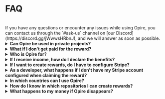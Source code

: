 
# FAQ

<br/>
<InfoPanel>
    If you have any questions or encounter any issues while using Opire, you can contact us through the `#ask-us` channel on [our Discord](https://discord.gg/jWwwsHRbnJ), and we will answer as soon as possible.
</InfoPanel>
<br/>

<details>
    <summary><strong>Can Opire be used in private projects?</strong></summary>
    <div style={{ marginTop: '10px' }}>
        Yes, our commands can be used within private projects, but there is a detail to consider.
        
        The created rewards will appear on the Opire platform, but developers without access to the project won't be able to try to solve the issues or claim the rewards.
        
        If external people want to collaborate, they'll need to communicate directly with the project administrator to request access.
    </div>
</details>

<details>
    <summary><strong>What if I don't get paid for the reward?</strong></summary>
    <div style={{ marginTop: '10px' }}>
        If you find yourself in that situation, we're sorry for what happened 💔
        
        First, try to communicate with the reward creator. They may not be aware that they can already pay you, they may have forgotten, or they haven't been able to do so yet. We trust the community and its ability to resolve conflicts through dialogue.

        Opire is a tool designed for the community, and we hope it is used in the right way. We understand that it's not always the case, and for situations where a user has created many rewards that they don't intend to pay, Opire has algorithms that detect such behavior and disable the user to prevent further harm to the community. These users won't be able to create more rewards until they process the payment for the pending ones.
    </div>
</details>

<details>
    <summary><strong>Who is Opire for?</strong></summary>
    <div style={{ marginTop: '10px' }}>
        Several groups can benefit from Opire:

        - <strong>Developers:</strong> It is an opportunity to earn extra income without being tied to schedules or cumbersome procedures. Additionally, you'll enhance your skills by solving real problems in different languages.
        - <strong>Companies:</strong> We facilitate problem resolution in your project dependencies without involving your development team. Therefore, you can optimize your costs by focusing resources on what adds value to the company.
        - <strong>Open-Source Code Owners:</strong> You can leverage Opire to grow your community and keep your project alive with contributions from other developers. Plus, if others create rewards for your project, you'll receive extra income to thank you for your impact on the open-source world.
        - <strong>Open-Source Enthusiasts:</strong> Unlike donation platforms, rewards on Opire are tied to a real project issue, directly impacting the improvement of code quality. You won't be an anonymous donor, instead you will actively participate in project enhancement and growth.
    </div>
</details>

<details>
    <summary><strong>If I receive income, how do I declare the benefits?</strong></summary>
    <div style={{ marginTop: '10px' }}>
        Since you can receive income from anywhere in the world, we can't provide a solution that fits the requirements of each country (it's out of our scope).
        
        The person receiving the income is responsible for complying with their country's legislation, declaring it as required in each case. You can obtain a list of your income directly from your Stripe account.
    </div>
</details>

<details>
    <summary><strong>If I want to create rewards, do I have to configure Stripe?</strong></summary>
    <div style={{ marginTop: '10px' }}>
        No.
        
        You only need to enter a payment method when paying for the rewards you've previously created.
    </div>
</details>

<details>
    <summary><strong>As a developer, what happens if I don't have my Stripe account configured when claiming the reward?</strong></summary>
    <div style={{ marginTop: '10px' }}>
        If someone has tried to pay you but your Stripe account wasn't configured, the payment cannot be processed, and we will notify you to configure your account. Once configured, contact the reward creator asking them to retry the payment process.
    </div>
</details>

<details>
    <summary><strong>In which countries can I use Opire?</strong></summary>
    <div style={{ marginTop: '10px' }}>
        Opire does not explicitly prohibit its use in any country. However, when using a payment provider like Stripe, the user is subject to the conditions imposed by Stripe.

        Before creating a reward, [make sure that your country is supported on Stripe](https://stripe.com/global).
    </div>
</details>

<details>
    <summary><strong>How do I know in which repositories I can create rewards?</strong></summary>
    <div style={{ marginTop: '10px' }}>
        You can create rewards in **any public repository** on GitHub.

        On the [projects page](https://app.opire.dev/projects) within Opire, you'll be able to see the repositories where our bot is installed, within which you can use our commands.

        You can use the search bar to find your favorite project, and if you can't find it, you can create rewards directly from [our platform](https://app.opire.dev/dashboard/creator/rewards).
    </div>
</details>

<details>
    <summary><strong>What happens to my money if Opire disappears?</strong></summary>
    <div style={{ marginTop: '10px' }}>
       You wouldn't lose a single cent.

       At Opire, we don't retain funds for future use. Your money will always be in your hands until you decide to pay the developer.
       
       We also won't ask for your credit card or banking information. We don't have access to that data (nor do we want it), so there will never be any unexpected payments.
       
       When you make a payment on Opire, everything is handled through Stripe, and developers receive their share directly. Opire only keeps the corresponding % for our fee when processing rewards/tips payments.
    </div>
</details>